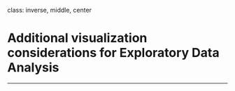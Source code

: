 class: inverse, middle, center

# Additional visualization considerations for Exploratory Data Analysis

---

